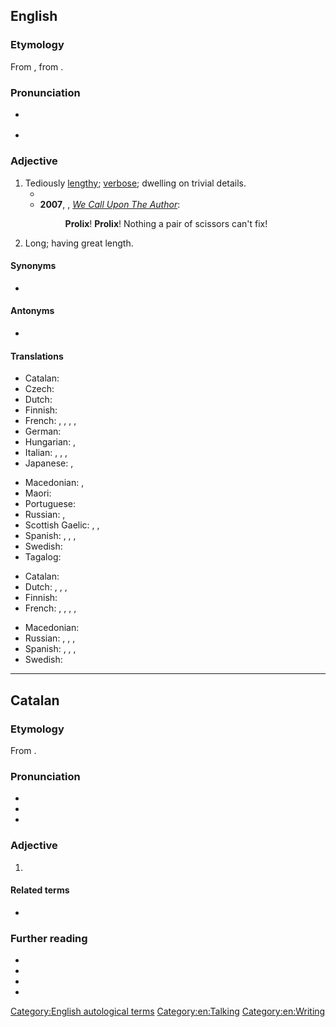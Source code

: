 ==English==
{{was wotd|2009|June|25}}
{{rfc|en}}
===Etymology===
From {{etyl|fro|en}} {{m|fro|prolixe}}, from {{etyl|la|en}} {{m|la|prōlixus||courteous, favorable}}.

===Pronunciation===
* {{a|UK}} {{IPA|en|/ˈpɹəʊ.lɪks/}}
* {{a|US}} {{IPA|en|/pɹoʊˈlɪks/}}
{{rfap|en}}

===Adjective===
{{en-adj}}

# Tediously [[lengthy]]; [[verbose]]; dwelling on trivial details.
#* {{quote-journal|en|journal=The Quarterly Review|year=1843|title=Bossi—Necrologia|author=G. C. Leonardo Sismondi.|volume=72|issue=144|url=http://books.google.ca/books?id=045ZAAAAIAAJ&dq=prolix&pg=PA333|page=333|passage=People who have blamed [Jean Charles Léonard de] Sismondi as unnecessarily '''prolix''' cannot have considered the crowd of details presented by the history of Italy.}}
#* '''2007''', {{w|Nick Cave}}, ''[[W:Dig, Lazarus, Dig!!!|We Call Upon The Author]]'':
#*: '''Prolix'''! '''Prolix'''! Nothing a pair of scissors can't fix!
# {{lb|en|obsolete}} Long; having great length.

====Synonyms====
* {{sense|tediously lengthy}} {{seeSynonyms|en|verbose}}

====Antonyms====
* {{sense|tediously lengthy}} {{seeSynonyms|en|concise}}

====Translations====
{{trans-top|tediously lengthy}}
* Catalan: {{t|ca|prolix}}
* Czech: {{t+|cs|zdlouhavý}}
* Dutch: {{t+|nl|langdradig}}
* Finnish: {{t+|fi|pitkäpiimäinen}}
* French: {{t+|fr|prolixe|m|f}}, {{t+|fr|fastidieux}}, {{t+|fr|verbeux}}, {{t+|fr|phraseur}}, {{t+|fr|raseur}} {{qualifier|colloquial}}
* German: {{t+|de|weitschweifig}}
* Hungarian: {{t+|hu|terjengős}}, {{t+|hu|hosszadalmas}}
* Italian: {{t+|it|prolisso}}, {{t+|it|verboso}}, {{t+|it|ridondante}}, {{t|it|iperverboso}}
* Japanese: {{qualifier|usually written using only kana}} {{t|ja|諄々しい|tr=くどくどしい, kudokudoshii|sc=Jpan}}, {{t+|ja|くどい|tr=kudoi|sc=Jpan}}
{{trans-mid}}
* Macedonian: {{t|mk|развлечен|m|tr=rázvlečen|sc=Cyrl}}, {{t|mk|преопширен|m|tr=preópširen|sc=Cyrl}}
* Maori: {{t|mi|autaki}}
* Portuguese: {{t+|pt|prolixo}}
* Russian: {{t+|ru|до́лгий}}, {{t+|ru|дли́тельный}}
* Scottish Gaelic: {{t|gd|fadalach}}, {{t|gd|màirnealach}}, {{t|gd|liosta}}
* Spanish: {{t+|es|prolijo|m}}, {{t+|es|fastidioso}}, {{t|es|verboso}}, {{qualifier|colloquial}} {{t+|es|chicharra}}
* Swedish: {{t+|sv|långrandig}}
* Tagalog: {{t|tl|mahabang talumpati}}
{{trans-bottom}}

{{trans-top|tending to use large or obscure words, which few understand}}
* Catalan: {{t|ca|prolix}}
* Dutch: {{t+|nl|zwammerig}}, {{t+|nl|verbeus}}, {{t+|nl|wollig}}, {{t+|nl|breedsprakig}}
* Finnish: {{t|fi|vaikeaselkoinen}}
* French: {{t+|fr|pédant}}, {{t+|fr|cuistre}}, {{t+|fr|savantasse}}, {{t+|fr|abstrus}}, {{t+|fr|abscons}}
{{trans-mid}}
* Macedonian: {{t|mk|преречит|m|tr=prérečit|sc=Cyrl}}
* Russian: {{t+|ru|ну́дный}}, {{t+|ru|занудный}}, {{t+|ru|многословный}}, {{qualifier|somewhat|about a person}} {{t+|ru|многоречивый}}
* Spanish: {{t+|es|pedante}}, {{t+|es|sabihondo}}, {{t|es|sabidillo}}, {{t+|es|prolijo}}
* Swedish: {{t+|sv|omständlig}}
{{trans-bottom}}

[[Category:English autological terms]]
[[Category:en:Talking]]
[[Category:en:Writing]]

----

==Catalan==

===Etymology===
From {{der|ca|la|prōlixus||courteous, favorable}}.

===Pronunciation===
* {{ca-IPA}}
* {{rhymes|ca|iks}}
* {{homophones|ca|prolixs}}

===Adjective===
{{ca-adj}}

# {{l|en|prolix}}

====Related terms====
* {{l|ca|prolixitat}}

===Further reading===
* {{R:IEC2}}
* {{R:GDLC}}
* {{R:DNV}}
* {{R:DCVB}}